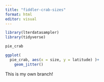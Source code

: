 ```yaml
---
title: "fiddler-crab-sizes"
format: html
editor: visual
---
```


```r
library(lterdatasampler)
library(tidyverse)

pie_crab
```

```r
ggplot(
  pie_crab, aes(x = size, y = latitude) )+
    geom_jitter()

```

This is my own branch!
